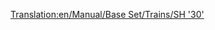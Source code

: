 [[Translation:en/Manual/Base Set/Trains/SH '30']]
{{en/Notices/Incomplete}}

{{en/Manual/Base Set/Trains/Trains|Cost=?
|Speed=(100 mph)
|Weight=84 t
|Power=3,600 hp
|Annual=?
|Designed=1965
|Lifespan=23
|Capacity=N/A
|Description=No description has been written for this train yet. If you know something about this train, feel free to edit this page and add it!
|Real-life=The SH "30" was really the [http://en.wikipedia.org/wiki/British_Rail_Class_86 BR Class "86"], an electric locomotive capable of speeds of up to 100mph. Primarily designed to pull expresses up and down the West Coast Mail Line in Britain.  Like the Metro-Cammell DMU these machines date from the early 1960's and the original West Coast Line Electrification scheme. Incredibly, some are still used today to pull the occasional train on the West Coast Line, and used more so in East Anglia.
}}